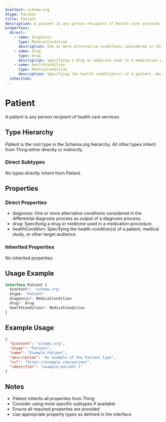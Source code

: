 ```yaml
---
$context: schema.org
$type: Patient
title: Patient
description: A patient is any person recipient of health care services.
properties:
  direct:
    - name: diagnosis
      type: MedicalCondition
      description: One or more alternative conditions considered in the differential diagnosis process as output of a diagnosis process.
    - name: drug
      type: Drug
      description: Specifying a drug or medicine used in a medication procedure.
    - name: healthCondition
      type: MedicalCondition
      description: Specifying the health condition(s) of a patient, medical study, or other target audience.
  inherited:
---
```

# Patient

A patient is any person recipient of health care services.

## Type Hierarchy

Patient is the root type in the Schema.org hierarchy. All other types inherit from Thing either directly or indirectly.

### Direct Subtypes

No types directly inherit from Patient.

## Properties

### Direct Properties

- diagnosis: One or more alternative conditions considered in the differential diagnosis process as output of a diagnosis process.
- drug: Specifying a drug or medicine used in a medication procedure.
- healthCondition: Specifying the health condition(s) of a patient, medical study, or other target audience.

### Inherited Properties

No inherited properties.

## Usage Example

```typescript
interface Patient {
  $context?: 'schema.org'
  $type: 'Patient'
  diagnosis?: MedicalCondition
  drug?: Drug
  healthCondition?: MedicalCondition
}
```

## Example Usage

```json
{
  "$context": "schema.org",
  "$type": "Patient",
  "name": "Example Patient",
  "description": "An example of the Patient type",
  "url": "https://example.com/patient",
  "identifier": "example-patient-1"
}
```

## Notes

- Patient inherits all properties from Thing
- Consider using more specific subtypes if available
- Ensure all required properties are provided
- Use appropriate property types as defined in the interface